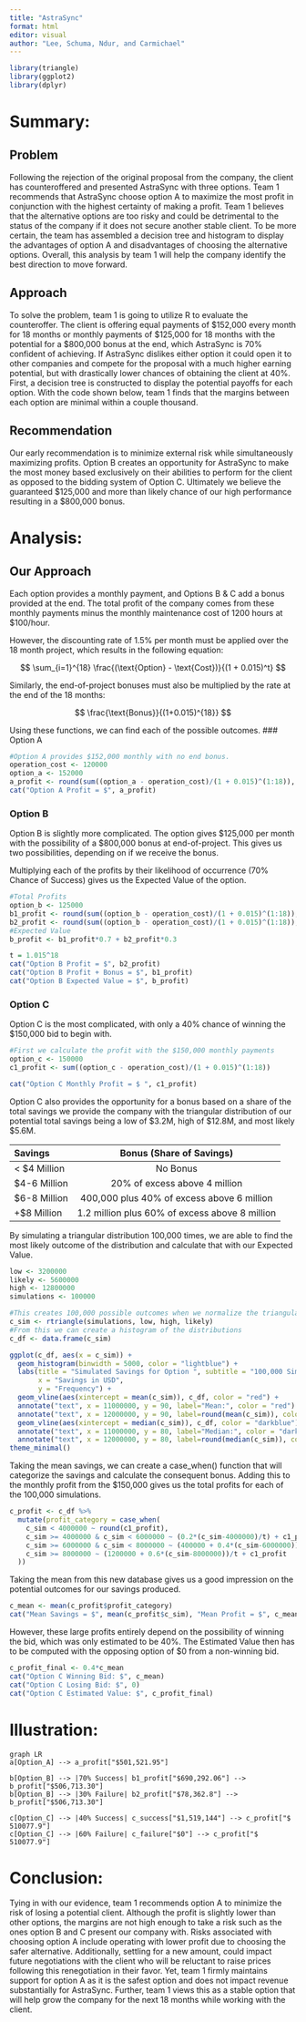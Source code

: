---
title: "AstraSync"
format: html
editor: visual
author: "Lee, Schuma, Ndur, and Carmichael"
---

```{r, echo=FALSE}
library(triangle)
library(ggplot2)
library(dplyr)
```

# Summary:

## Problem

Following the rejection of the original proposal from the company, the client has counteroffered and presented AstraSync with three options. Team 1 recommends that AstraSync choose option A to maximize the most profit in conjunction with the highest certainty of making a profit. Team 1 believes that the alternative options are too risky and could be detrimental to the status of the company if it does not secure another stable client. To be more certain, the team has assembled a decision tree and histogram to display the advantages of option A and disadvantages of choosing the alternative options. Overall, this analysis by team 1 will help the company identify the best direction to move forward.

## Approach

To solve the problem, team 1 is going to utilize R to evaluate the counteroffer. The client is offering equal payments of \$152,000 every month for 18 months or monthly payments of \$125,000 for 18 months with the potential for a \$800,000 bonus at the end, which AstraSync is 70% confident of achieving. If AstraSync dislikes either option it could open it to other companies and compete for the proposal with a much higher earning potential, but with drastically lower chances of obtaining the client at 40%. First, a decision tree is constructed to display the potential payoffs for each option. With the code shown below, team 1 finds that the margins between each option are minimal within a couple thousand.

## Recommendation

Our early recommendation is to minimize external risk while simultaneously maximizing profits. Option B creates an opportunity for AstraSync to make the most money based exclusively on their abilities to perform for the client as opposed to the bidding system of Option C. Ultimately we believe the guaranteed \$125,000 and more than likely chance of our high performance resulting in a \$800,000 bonus.

# Analysis:

## Our Approach

Each option provides a monthly payment, and Options B & C add a bonus provided at the end. The total profit of the company comes from these monthly payments minus the monthly maintenance cost of 1200 hours at \$100/hour.

However, the discounting rate of 1.5% per month must be applied over the 18 month project, which results in the following equation:

$$ \sum_{i=1}^{18} \frac{(\text{Option} - \text{Cost})}{(1 + 0.015)^t} $$

Similarly, the end-of-project bonuses must also be multiplied by the rate at the end of the 18 months:

$$ \frac{\text{Bonus}}{(1+0.015)^{18}} $$

Using these functions, we can find each of the possible outcomes. \### Option A

```{r}
#Option A provides $152,000 monthly with no end bonus.
operation_cost <- 120000
option_a <- 152000
a_profit <- round(sum((option_a - operation_cost)/(1 + 0.015)^(1:18)), 2)
cat("Option A Profit = $", a_profit)

```

### Option B

Option B is slightly more complicated. The option gives \$125,000 per month with the possibility of a \$800,000 bonus at end-of-project. This gives us two possibilities, depending on if we receive the bonus.

Multiplying each of the profits by their likelihood of occurrence (70% Chance of Success) gives us the Expected Value of the option.

```{r}
#Total Profits 
option_b <- 125000
b1_profit <- round(sum((option_b - operation_cost)/(1 + 0.015)^(1:18)), 2) + (800000/1.015^18)
b2_profit <- round(sum((option_b - operation_cost)/(1 + 0.015)^(1:18)), 2)
#Expected Value 
b_profit <- b1_profit*0.7 + b2_profit*0.3
```

```{r, echo = FALSE}
t = 1.015^18
cat("Option B Profit = $", b2_profit)
cat("Option B Profit + Bonus = $", b1_profit)
cat("Option B Expected Value = $", b_profit)
```

### Option C

Option C is the most complicated, with only a 40% chance of winning the \$150,000 bid to begin with.

```{r}
#First we calculate the profit with the $150,000 monthly payments
option_c <- 150000
c1_profit <- sum((option_c - operation_cost)/(1 + 0.015)^(1:18))
```

```{r, echo=FALSE}
cat("Option C Monthly Profit = $ ", c1_profit)
```

Option C also provides the opportunity for a bonus based on a share of the total savings we provide the company with the triangular distribution of our potential total savings being a low of \$3.2M, high of \$12.8M, and most likely \$5.6M.

| Savings        |            Bonus (Share of Savings)            |
|:---------------|:----------------------------------------------:|
| \< \$4 Million |                    No Bonus                    |
| \$4-6 Million  |         20% of excess above 4 million          |
| \$6-8 Million  |   400,000 plus 40% of excess above 6 million   |
| +\$8 Million   | 1.2 million plus 60% of excess above 8 million |

By simulating a triangular distribution 100,000 times, we are able to find the most likely outcome of the distribution and calculate that with our Expected Value.

```{r}
low <- 3200000
likely <- 5600000
high <- 12800000
simulations <- 100000

#This creates 100,000 possible outcomes when we normalize the triangular distribution
c_sim <- rtriangle(simulations, low, high, likely)
#From this we can create a histogram of the distributions
c_df <- data.frame(c_sim)

ggplot(c_df, aes(x = c_sim)) + 
  geom_histogram(binwidth = 5000, color = "lightblue") +
  labs(title = "Simulated Savings for Option ", subtitle = "100,000 Simulation Histogram",
       x = "Savings in USD",
       y = "Frequency") + 
  geom_vline(aes(xintercept = mean(c_sim)), c_df, color = "red") +
  annotate("text", x = 11000000, y = 90, label="Mean:", color = "red") +
  annotate("text", x = 12000000, y = 90, label=round(mean(c_sim)), color = "red") +
  geom_vline(aes(xintercept = median(c_sim)), c_df, color = "darkblue") +
  annotate("text", x = 11000000, y = 80, label="Median:", color = "darkblue") +
  annotate("text", x = 12000000, y = 80, label=round(median(c_sim)), color = "darkblue") +
theme_minimal()
```

Taking the mean savings, we can create a case_when() function that will categorize the savings and calculate the consequent bonus. Adding this to the monthly profit from the \$150,000 gives us the total profits for each of the 100,000 simulations.

```{r}
c_profit <- c_df %>%
  mutate(profit_category = case_when(
    c_sim < 4000000 ~ round(c1_profit),
    c_sim >= 4000000 & c_sim < 6000000 ~ (0.2*(c_sim-4000000)/t) + c1_profit,
    c_sim >= 6000000 & c_sim < 8000000 ~ (400000 + 0.4*(c_sim-6000000))/t + c1_profit,
    c_sim >= 8000000 ~ (1200000 + 0.6*(c_sim-8000000))/t + c1_profit
  ))
```

Taking the mean from this new database gives us a good impression on the potential outcomes for our savings produced.

```{r, echo = FALSE}
c_mean <- mean(c_profit$profit_category)
cat("Mean Savings = $", mean(c_profit$c_sim), "Mean Profit = $", c_mean)
```

However, these large profits entirely depend on the possibility of winning the bid, which was only estimated to be 40%. The Estimated Value then has to be computed with the opposing option of \$0 from a non-winning bid.

```{r, echo = FALSE}
c_profit_final <- 0.4*c_mean
cat("Option C Winning Bid: $", c_mean)
cat("Option C Losing Bid: $", 0)
cat("Option C Estimated Value: $", c_profit_final)
```

# Illustration:

```{mermaid}
graph LR
a[Option_A] --> a_profit["$501,521.95"]

b[Option_B] --> |70% Success| b1_profit["$690,292.06"] --> b_profit["$506,713.30"]
b[Option_B] --> |30% Failure| b2_profit["$78,362.8"] --> b_profit["$506,713.30"]

c[Option_C] --> |40% Success| c_success["$1,519,144"] --> c_profit["$ 510077.9"]
c[Option_C] --> |60% Failure| c_failure["$0"] --> c_profit["$ 510077.9"]
```

# Conclusion:

Tying in with our evidence, team 1 recommends option A to minimize the risk of losing a potential client. Although the profit is slightly lower than other options, the margins are not high enough to take a risk such as the ones option B and C present our company with. Risks associated with choosing option A include operating with lower profit due to choosing the safer alternative. Additionally, settling for a new amount, could impact future negotiations with the client who will be reluctant to raise prices following this renegotiation in their favor. Yet, team 1 firmly maintains support for option A as it is the safest option and does not impact revenue substantially for AstraSync. Further, team 1 views this as a stable option that will help grow the company for the next 18 months while working with the client.
